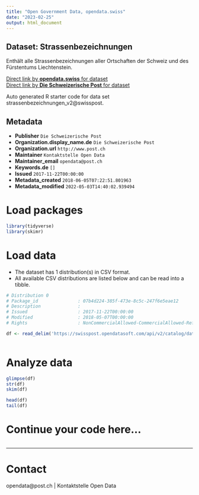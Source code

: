 ```yaml
---
title: "Open Government Data, opendata.swiss"
date: "2023-02-25"
output: html_document
---
```


## Dataset: Strassenbezeichnungen

Enthält alle Strassenbezeichnungen aller Ortschaften der Schweiz und  des Fürstentums Liechtenstein.

[Direct link by **opendata.swiss** for dataset](https://opendata.swiss/de/dataset/strassenbezeichnungen)<br>
[Direct link by **Die Schweizerische Post** for dataset](https://swisspost.opendatasoft.com/explore/dataset/strassenbezeichnungen_v2)

Auto generated R starter code for data set strassenbezeichnungen_v2@swisspost.

## Metadata

- **Publisher** `Die Schweizerische Post`
- **Organization.display_name.de** `Die Schweizerische Post`
- **Organization.url** `http://www.post.ch`
- **Maintainer** `Kontaktstelle Open Data`
- **Maintainer_email** `opendata@post.ch`
- **Keywords.de** `[]`
- **Issued** `2017-11-22T00:00:00`
- **Metadata_created** `2018-06-05T07:22:51.801963`
- **Metadata_modified** `2022-05-03T14:40:02.939494`


# Load packages

```r

library(tidyverse)
library(skimr)

```

# Load data

-   The dataset has 1 distribution(s) in CSV format.
-   All available CSV distributions are listed below and can be read into a tibble.

```r

# Distribution 0
# Package_id               : 07b4d224-385f-473e-8c5c-247f6e5eae12
# Description              : 
# Issued                   : 2017-11-22T00:00:00
# Modified                 : 2018-05-07T00:00:00
# Rights                   : NonCommercialAllowed-CommercialAllowed-ReferenceRequired

df <- read_delim('https://swisspost.opendatasoft.com/api/v2/catalog/datasets/strassenbezeichnungen_v2/exports/csv')



```

# Analyze data

```r

glimpse(df)
str(df)
skim(df)

head(df)
tail(df)

```

# Continue your code here...

```r

```

------------------------------------------------------------------------

# Contact

opendata@post.ch | Kontaktstelle Open Data
